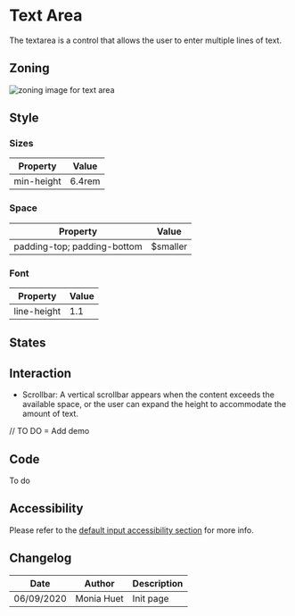 
<Meta title="Components/Form/Fields/Textarea" />

<TableOfContent />

# Text Area

The textarea is a control that allows the user to enter multiple lines of text.

## Zoning

<img src={InputZoning} alt="zoning image for text area" className="full" class="full" />

## Style

### Sizes <a id="sizes" />

| Property                       | Value             | 
| ------------------------------ | ----------------- | 
| min-height    		    	 | 6.4rem             |

### Space <a id="space" />

| Property                       | Value             | 
| ------------------------------ | ----------------- | 
| padding-top; padding-bottom	 | $smaller          | 

### Font <a id="fonts" />

| Property                       | Value             | 
| ------------------------------ | ----------------- |
| line-height					 | 1.1				 |

## States <a id="states" />

<Preview>
    <Story name="default">
        <Form.Textarea label="Textarea" />
    </Story>
    <Story name="disabled">
        <Form.Textarea label="Disabled Textarea" disabled />
    </Story>
    <Story name="read-only">
        <Form.Textarea label="Read-Only Textarea" readOnly />
    </Story>
</Preview>

## Interaction <a id="interaction" />

* Scrollbar:
A vertical scrollbar appears when the content exceeds the available space, or the user can expand the height to accommodate the amount of text.

// TO DO = Add demo

## Code <a id="code" />

To do

## Accessibility <a id="accessibility" />

Please refer to the <a href="">default input accessibility section</a> for more info.

## Changelog

| Date       | Author      | Description |
| ---------- | ----------- | ----------- |
| 06/09/2020 | Monia Huet  | Init page   |
